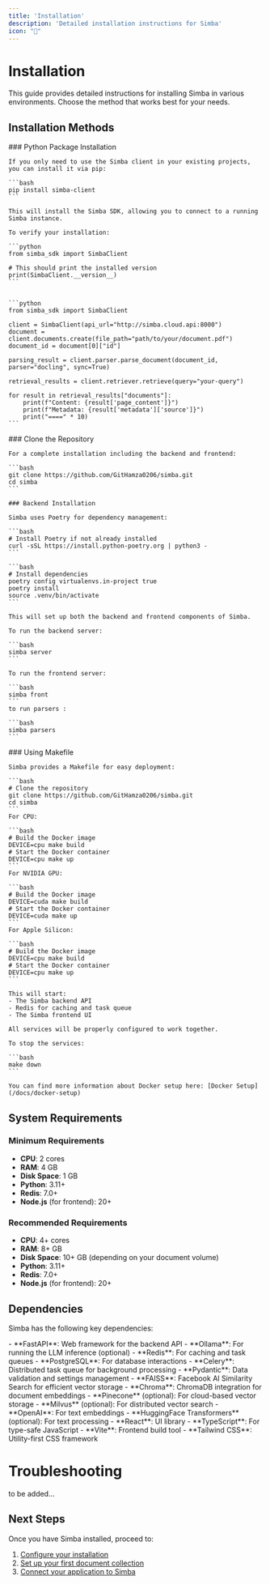 ```yaml
---
title: 'Installation'
description: 'Detailed installation instructions for Simba'
icon: "🔌"
---
```


# Installation

This guide provides detailed instructions for installing Simba in various environments. Choose the method that works best for your needs.

## Installation Methods

<Tabs>
  <Tab title="pip (SDK only)">
    ### Python Package Installation

    If you only need to use the Simba client in your existing projects, you can install it via pip:

    ```bash
    pip install simba-client
    ```

    This will install the Simba SDK, allowing you to connect to a running Simba instance.

    To verify your installation:

    ```python
    from simba_sdk import SimbaClient
    
    # This should print the installed version
    print(SimbaClient.__version__)
    ```


    ```python
    from simba_sdk import SimbaClient

    client = SimbaClient(api_url="http://simba.cloud.api:8000")
    document = client.documents.create(file_path="path/to/your/document.pdf")
    document_id = document[0]["id"]

    parsing_result = client.parser.parse_document(document_id, parser="docling", sync=True)

    retrieval_results = client.retriever.retrieve(query="your-query")

    for result in retrieval_results["documents"]:
        print(f"Content: {result['page_content']}")
        print(f"Metadata: {result['metadata']['source']}")
        print("====" * 10)
    ```
  </Tab>
  <Tab title="Source (Full System)">
    ### Clone the Repository

    For a complete installation including the backend and frontend:

    ```bash
    git clone https://github.com/GitHamza0206/simba.git
    cd simba
    ```

    ### Backend Installation

    Simba uses Poetry for dependency management:

    ```bash
    # Install Poetry if not already installed
    curl -sSL https://install.python-poetry.org | python3 -
    ```

    ```bash
    # Install dependencies
    poetry config virtualenvs.in-project true
    poetry install
    source .venv/bin/activate
    ```

    This will set up both the backend and frontend components of Simba.

    To run the backend server:

    ```bash
    simba server 
    ```

    To run the frontend server:

    ```bash
    simba front 
    ```
    to run parsers :

    ```bash
    simba parsers 
    ```

  </Tab>  
  <Tab title="Docker">
    ### Using Makefile

    Simba provides a Makefile for easy deployment:

    ```bash
    # Clone the repository
    git clone https://github.com/GitHamza0206/simba.git
    cd simba  
    ```
    For CPU:

    ```bash
    # Build the Docker image
    DEVICE=cpu make build
    # Start the Docker container
    DEVICE=cpu make up
    ```
    For NVIDIA GPU:

    ```bash
    # Build the Docker image
    DEVICE=cuda make build
    # Start the Docker container
    DEVICE=cuda make up
    ```
    For Apple Silicon:

    ```bash
    # Build the Docker image
    DEVICE=cpu make build
    # Start the Docker container
    DEVICE=cpu make up
    ```

    This will start:
    - The Simba backend API
    - Redis for caching and task queue
    - The Simba frontend UI

    All services will be properly configured to work together.

    To stop the services:

    ```bash
    make down
    ```

    You can find more information about Docker setup here: [Docker Setup](/docs/docker-setup)
  </Tab>
</Tabs>

## System Requirements

### Minimum Requirements

- **CPU**: 2 cores
- **RAM**: 4 GB
- **Disk Space**: 1 GB
- **Python**: 3.11+
- **Redis**: 7.0+
- **Node.js** (for frontend): 20+

### Recommended Requirements

- **CPU**: 4+ cores
- **RAM**: 8+ GB
- **Disk Space**: 10+ GB (depending on your document volume)
- **Python**: 3.11+
- **Redis**: 7.0+
- **Node.js** (for frontend): 20+

## Dependencies

Simba has the following key dependencies:

<AccordionGroup>
  <Accordion title="Core Dependencies">
    - **FastAPI**: Web framework for the backend API
    - **Ollama**: For running the LLM inference (optional)
    - **Redis**: For caching and task queues
    - **PostgreSQL**: For database interactions
    - **Celery**: Distributed task queue for background processing
    - **Pydantic**: Data validation and settings management
  </Accordion>
  <Accordion title="Vector Store Support">
    - **FAISS**: Facebook AI Similarity Search for efficient vector storage
    - **Chroma**: ChromaDB integration for document embeddings
    - **Pinecone** (optional): For cloud-based vector storage
    - **Milvus** (optional): For distributed vector search
  </Accordion>
  <Accordion title="Embedding Models">
    - **OpenAI**: For text embeddings
    - **HuggingFace Transformers** (optional): For text processing
  </Accordion>
  <Accordion title="Frontend">
    - **React**: UI library
    - **TypeScript**: For type-safe JavaScript
    - **Vite**: Frontend build tool
    - **Tailwind CSS**: Utility-first CSS framework
  </Accordion>
</AccordionGroup>

# Troubleshooting

to be added...



## Next Steps

Once you have Simba installed, proceed to:

1. [Configure your installation](/docs/configuration)
2. [Set up your first document collection](/docs/examples/document-ingestion)
3. [Connect your application to Simba](/docs/sdk/client) 